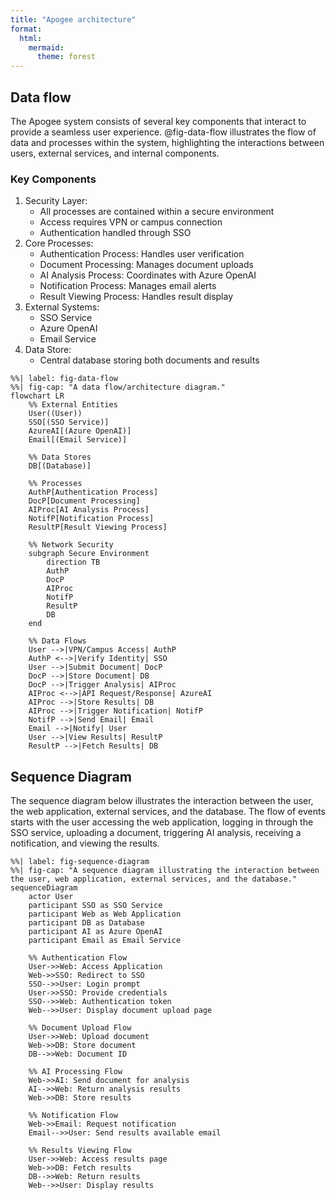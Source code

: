 ```yaml
---
title: "Apogee architecture"
format:
  html:
    mermaid:
      theme: forest
---
```


## Data flow

The Apogee system consists of several key components that interact to provide a seamless user experience. @fig-data-flow illustrates the flow of data and processes within the system, highlighting the interactions between users, external services, and internal components.

### Key Components

1. Security Layer:
   - All processes are contained within a secure environment
   - Access requires VPN or campus connection
   - Authentication handled through SSO

2. Core Processes:
   - Authentication Process: Handles user verification
   - Document Processing: Manages document uploads
   - AI Analysis Process: Coordinates with Azure OpenAI
   - Notification Process: Manages email alerts
   - Result Viewing Process: Handles result display

3. External Systems:
   - SSO Service
   - Azure OpenAI
   - Email Service

4. Data Store:
   - Central database storing both documents and results


```mermaid
%%| label: fig-data-flow
%%| fig-cap: "A data flow/architecture diagram."
flowchart LR
    %% External Entities
    User((User))
    SSO[(SSO Service)]
    AzureAI[(Azure OpenAI)]
    Email[(Email Service)]
    
    %% Data Stores
    DB[(Database)]
    
    %% Processes
    AuthP[Authentication Process]
    DocP[Document Processing]
    AIProc[AI Analysis Process]
    NotifP[Notification Process]
    ResultP[Result Viewing Process]
    
    %% Network Security
    subgraph Secure Environment
        direction TB
        AuthP
        DocP
        AIProc
        NotifP
        ResultP
        DB
    end
    
    %% Data Flows
    User -->|VPN/Campus Access| AuthP
    AuthP <-->|Verify Identity| SSO
    User -->|Submit Document| DocP
    DocP -->|Store Document| DB
    DocP -->|Trigger Analysis| AIProc
    AIProc <-->|API Request/Response| AzureAI
    AIProc -->|Store Results| DB
    AIProc -->|Trigger Notification| NotifP
    NotifP -->|Send Email| Email
    Email -->|Notify| User
    User -->|View Results| ResultP
    ResultP -->|Fetch Results| DB
```


## Sequence Diagram

The sequence diagram below illustrates the interaction between the user, the web application, external services, and the database. The flow of events starts with the user accessing the web application, logging in through the SSO service, uploading a document, triggering AI analysis, receiving a notification, and viewing the results.


```mermaid
%%| label: fig-sequence-diagram
%%| fig-cap: "A sequence diagram illustrating the interaction between the user, web application, external services, and the database."
sequenceDiagram
    actor User
    participant SSO as SSO Service
    participant Web as Web Application
    participant DB as Database
    participant AI as Azure OpenAI
    participant Email as Email Service

    %% Authentication Flow
    User->>Web: Access Application
    Web->>SSO: Redirect to SSO
    SSO-->>User: Login prompt
    User->>SSO: Provide credentials
    SSO-->>Web: Authentication token
    Web-->>User: Display document upload page

    %% Document Upload Flow
    User->>Web: Upload document
    Web->>DB: Store document
    DB-->>Web: Document ID
    
    %% AI Processing Flow
    Web->>AI: Send document for analysis
    AI-->>Web: Return analysis results
    Web->>DB: Store results
    
    %% Notification Flow
    Web->>Email: Request notification
    Email-->>User: Send results available email
    
    %% Results Viewing Flow
    User->>Web: Access results page
    Web->>DB: Fetch results
    DB-->>Web: Return results
    Web-->>User: Display results
```
